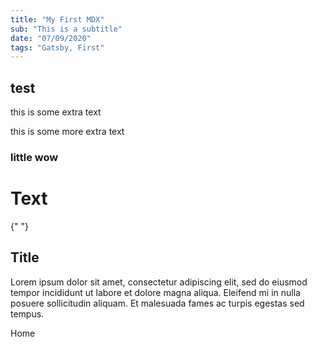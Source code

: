 ```yaml
---
title: "My First MDX"
sub: "This is a subtitle"
date: "07/09/2020"
tags: "Gatsby, First"
---
```



## test

this is some extra text

this is some more extra text

### little wow

<H1 variant="default"> Text </H1>

<PostCard>
  {" "}
  <H2> Title </H2>
  <p>
    Lorem ipsum dolor sit amet, consectetur adipiscing elit, sed do eiusmod
    tempor incididunt ut labore et dolore magna aliqua. Eleifend mi in nulla
    posuere sollicitudin aliquam. Et malesuada fames ac turpis egestas sed
    tempus.
  </p>
</PostCard>

<Link to="/">Home </Link>
